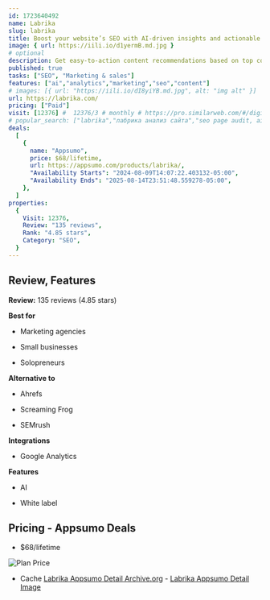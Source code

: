 ```yaml
---
id: 1723640492
name: Labrika
slug: labrika
title: Boost your website’s SEO with AI-driven insights and actionable recommendations
image: { url: https://iili.io/d1yermB.md.jpg }
# optional
description: Get easy-to-action content recommendations based on top competitorsTrack your site’s SEO performance with detailed reports and advanced rank checking
published: true
tasks: ["SEO", "Marketing & sales"]
features: ["ai","analytics","marketing","seo","content"]
# images: [{ url: "https://iili.io/dI8yiYB.md.jpg", alt: "img alt" }]
url: https://labrika.com/
pricing: ["Paid"]
visit: [12376] #  12376/3 # monthly # https://pro.similarweb.com/#/digitalsuite/websiteanalysis/home
# popular_search: ["labrika","лабрика анализ сайта","seo page audit, ai","ai led seo analyst","grid.upgrade"]
deals:
  [
    {
      name: "Appsumo",
      price: $68/lifetime,
      url: https://appsumo.com/products/labrika/,
      "Availability Starts": "2024-08-09T14:07:22.403132-05:00",
      "Availability Ends": "2025-08-14T23:51:48.559278-05:00",
    },
  ]
properties:
  {
    Visit: 12376,
    Review: "135 reviews",
    Rank: "4.85 stars",
    Category: "SEO",
  }
---
```


## Review, Features

**Review:** 135 reviews (4.85 stars)

**Best for**

- Marketing agencies

- Small businesses

- Solopreneurs

**Alternative to**

- Ahrefs

- Screaming Frog

- SEMrush

**Integrations**

- Google Analytics

**Features**

- AI

- White label

## Pricing - Appsumo Deals

- $68/lifetime

<Img src="https://iili.io/dE0NtLX.png" alt="Plan Price" />

- Cache [Labrika Appsumo Detail Archive.org](https://web.archive.org/web/*/https://appsumo.com/products/labrika/) - [Labrika Appsumo Detail Image](https://iili.io/dE0OSu2.png)
